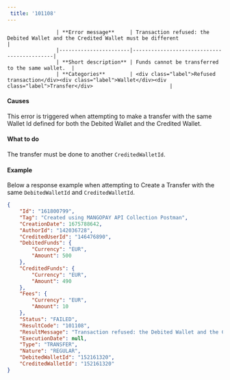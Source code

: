 ---  
 title: '101108'  
---  


                    | **Error message**     | Transaction refused: the Debited Wallet and the Credited Wallet must be different                   |
                    |-----------------------|--------------------------------------------|
                    | **Short description** | Funds cannot be transferred to the same wallet.  |
                    | **Categories**        | <div class="label">Refused transaction</div><div class="label">Wallet</div><div class="label">Transfer</div>                         |
                  

#### Causes  

This error is triggered when attempting to make a transfer with the same Wallet Id defined for both the Debited Wallet and the Credited Wallet.  

#### What to do  

The transfer must be done to another `CreditedWalletId`.  

#### Example  

Below a response example when attempting to Create a Transfer with the same `DebitedWalletId` and `CreditedWalletId`.  
```json Response example
{
    "Id": "161800799",
    "Tag": "Created using MANGOPAY API Collection Postman",
    "CreationDate": 1675788642,
    "AuthorId": "142036728",
    "CreditedUserId": "146476890",
    "DebitedFunds": {
        "Currency": "EUR",
        "Amount": 500
    },
    "CreditedFunds": {
        "Currency": "EUR",
        "Amount": 490
    },
    "Fees": {
        "Currency": "EUR",
        "Amount": 10
    },
    "Status": "FAILED",
    "ResultCode": "101108",
    "ResultMessage": "Transaction refused: the Debited Wallet and the Credited Wallet must be different",
    "ExecutionDate": null,
    "Type": "TRANSFER",
    "Nature": "REGULAR",
    "DebitedWalletId": "152161320",
    "CreditedWalletId": "152161320"
}
```